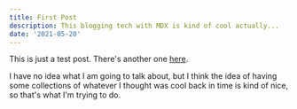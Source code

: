 ```yaml
---
title: First Post
description: This blogging tech with MDX is kind of cool actually... 
date: '2021-05-20'
---
```


This is just a test post. There's another one [here](/posts/example-post).

I have no idea what I am going to talk about, but I think the idea of having some collections of whatever I thought was cool back in time
is kind of nice, so that's what I'm trying to do.


